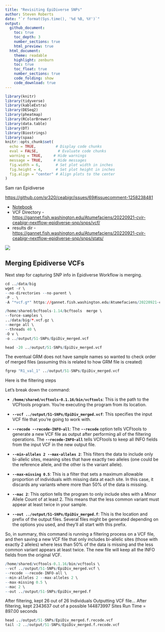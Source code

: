 ```yaml
---
title: "Revisiting EpiDiverse SNPs"
author: Steven Roberts
date: "`r format(Sys.time(), '%d %B, %Y')`" 
output: 
  github_document:
    toc: true
    toc_depth: 3
    number_sections: true
    html_preview: true
  html_document:
    theme: readable
    highlight: zenburn
    toc: true
    toc_float: true
    number_sections: true
    code_folding: show
    code_download: true
---
```


```r
library(knitr)
library(tidyverse)
library(kableExtra)
library(DESeq2)
library(pheatmap)
library(RColorBrewer)
library(data.table)
library(DT)
library(Biostrings)
library(spaa)
knitr::opts_chunk$set(
  echo = TRUE,         # Display code chunks
  eval = FALSE,         # Evaluate code chunks
  warning = TRUE,     # Hide warnings
  message = TRUE,     # Hide messages
  fig.width = 6,       # Set plot width in inches
  fig.height = 4,      # Set plot height in inches
  fig.align = "center" # Align plots to the center
)
```

Sam ran Epidiverse

<https://github.com/sr320/ceabigr/issues/69#issuecomment-1258238481>

-   [Notebook](https://robertslab.github.io/sams-notebook/2022/09/21/BSseq-SNP-Analysis-Nextflow-EpiDiverse-SNP-Pipeline-for-C.virginica-CEABIGR-BSseq-data.html)
-   VCF Directory - <https://gannet.fish.washington.edu/Atumefaciens/20220921-cvir-ceabigr-nextflow-epidiverse-snp/snps/vcf/>
-   results dir - <https://gannet.fish.washington.edu/Atumefaciens/20220921-cvir-ceabigr-nextflow-epidiverse-snp/snps/stats/>

![](http://gannet.fish.washington.edu/seashell/snaps/Monosnap_Compiling_genetic_data__Issue_69__sr320ceabigr_2023-05-03_10-08-58.png)

## Merging Epidiverse VCFs

Next step for capturing SNP info in Epidiverse Workflow is merging.

```r
cd ../data/big
wget -r \
--no-directories --no-parent \
-P . \
-A "*vcf.g*" https://gannet.fish.washington.edu/Atumefaciens/20220921-cvir-ceabigr-nextflow-epidiverse-snp/snps/vcf/

```

```r


/home/shared/bcftools-1.14/bcftools  merge \
--force-samples \
../data/big/*.vcf.gz \
--merge all \
--threads 40 \
-O v \
-o ../output/51-SNPs/EpiDiv_merged.vcf
```

```r
head -20 ../output/51-SNPs/EpiDiv_merged.vcf

```

The eventual GRM does not have sample names so wanted to check order of merged files (assuming this is related to how GRM file is created)

```r
fgrep "R1_val_1" ../output/51-SNPs/EpiDiv_merged.vcf
```

Here is the filtering steps

Let's break down the command:

-   **`/home/shared/vcftools-0.1.16/bin/vcftools`**: This is the path to the VCFtools program. You're executing the program from its location.

-   **`--vcf ../output/51-SNPs/EpiDiv_merged.vcf`**: This specifies the input VCF file that you're going to work with.

-   **`--recode --recode-INFO-all`**: The **`--recode`** option tells VCFtools to generate a new VCF file as output after performing all of the filtering operations. The **`--recode-INFO-all`** tells VCFtools to keep all INFO fields from the input VCF in the new output file.

-   **`--min-alleles 2 --max-alleles 2`**: This filters the data to include only bi-allelic sites, meaning sites that have exactly two alleles (one could be the reference allele, and the other is the variant allele).

-   **`--max-missing 0.5`**: This is a filter that sets a maximum allowable proportion of individuals with missing data at each site. In this case, it discards any variants where more than 50% of the data is missing.

-   **`--mac 2`**: This option tells the program to only include sites with a Minor Allele Count of at least 2. This means that the less common variant must appear at least twice in your sample.

-   **`--out ../output/51-SNPs/EpiDiv_merged.f`**: This is the location and prefix of the output files. Several files might be generated depending on the options you used, and they'll all start with this prefix.

So, in summary, this command is running a filtering process on a VCF file, and then saving a new VCF file that only includes bi-allelic sites (those with exactly 2 alleles) where less than 50% of the data is missing and the less common variant appears at least twice. The new file will keep all the INFO fields from the original VCF.

```r
/home/shared/vcftools-0.1.16/bin/vcftools \
--vcf ../output/51-SNPs/EpiDiv_merged.vcf \
--recode --recode-INFO-all \
--min-alleles 2 --max-alleles 2 \
--max-missing 0.5 \
--mac 2 \
--out ../output/51-SNPs/EpiDiv_merged.f
```

After filtering, kept 26 out of 26 Individuals Outputting VCF file... After filtering, kept 2343637 out of a possible 144873997 Sites Run Time = 897.00 seconds

```r
head ../output/51-SNPs/EpiDiv_merged.f.recode.vcf
tail -2 ../output/51-SNPs/EpiDiv_merged.f.recode.vcf
```
